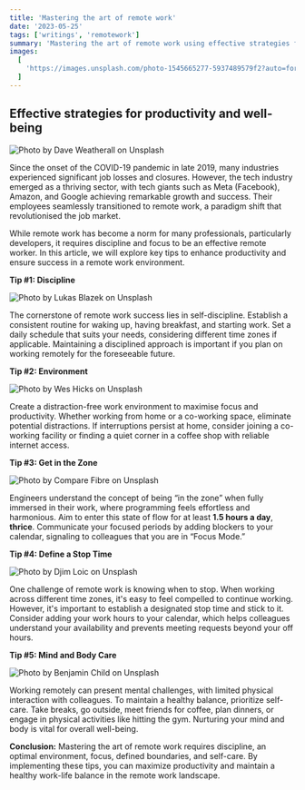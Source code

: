 ```yaml
---
title: 'Mastering the art of remote work'
date: '2023-05-25'
tags: ['writings', 'remotework']
summary: 'Mastering the art of remote work using effective strategies for productivity and well-being which I have personally tested and applied.'
images:
  [
    'https://images.unsplash.com/photo-1545665277-5937489579f2?auto=format&fit=crop&w=1161&q=80',
  ]
---
```


## Effective strategies for productivity and well-being

![Photo by [Dave Weatherall](https://unsplash.com/@thattravelblog?utm_source=medium&utm_medium=referral) on [Unsplash](https://unsplash.com?utm_source=medium&utm_medium=referral)](https://images.unsplash.com/photo-1545665277-5937489579f2?auto=format&fit=crop&w=1161&q=80)

Since the onset of the COVID-19 pandemic in late 2019, many industries experienced significant job losses and closures. However, the tech industry emerged as a thriving sector, with tech giants such as Meta (Facebook), Amazon, and Google achieving remarkable growth and success. Their employees seamlessly transitioned to remote work, a paradigm shift that revolutionised the job market.

While remote work has become a norm for many professionals, particularly developers, it requires discipline and focus to be an effective remote worker. In this article, we will explore key tips to enhance productivity and ensure success in a remote work environment.

**Tip #1: Discipline**

![Photo by [Lukas Blazek](https://unsplash.com/es/@goumbik?utm_source=medium&utm_medium=referral) on [Unsplash](https://unsplash.com?utm_source=medium&utm_medium=referral)](https://cdn-images-1.medium.com/max/12288/0*8VR8GhOsR8x9wzec)

The cornerstone of remote work success lies in self-discipline. Establish a consistent routine for waking up, having breakfast, and starting work. Set a daily schedule that suits your needs, considering different time zones if applicable. Maintaining a disciplined approach is important if you plan on working remotely for the foreseeable future.

**Tip #2: Environment**

![Photo by [Wes Hicks](https://unsplash.com/@sickhews?utm_source=medium&utm_medium=referral) on [Unsplash](https://unsplash.com?utm_source=medium&utm_medium=referral)](https://cdn-images-1.medium.com/max/13440/0*YTK24Tbqd6aB5CnM)

Create a distraction-free work environment to maximise focus and productivity. Whether working from home or a co-working space, eliminate potential distractions. If interruptions persist at home, consider joining a co-working facility or finding a quiet corner in a coffee shop with reliable internet access.

**Tip #3: Get in the Zone**

![Photo by [Compare Fibre](https://unsplash.com/@comparefibre?utm_source=medium&utm_medium=referral) on [Unsplash](https://unsplash.com?utm_source=medium&utm_medium=referral)](https://cdn-images-1.medium.com/max/12480/0*SsqvxrM3hfkVz_90)

Engineers understand the concept of being “in the zone” when fully immersed in their work, where programming feels effortless and harmonious. Aim to enter this state of flow for at least **1.5 hours a day**, **thrice**. Communicate your focused periods by adding blockers to your calendar, signaling to colleagues that you are in “Focus Mode.”

**Tip #4: Define a Stop Time**

![Photo by [Djim Loic](https://unsplash.com/@loic?utm_source=medium&utm_medium=referral) on [Unsplash](https://unsplash.com?utm_source=medium&utm_medium=referral)](https://cdn-images-1.medium.com/max/8298/0*3s3kXunXXIrn-nfu)

One challenge of remote work is knowing when to stop. When working across different time zones, it's easy to feel compelled to continue working. However, it's important to establish a designated stop time and stick to it. Consider adding your work hours to your calendar, which helps colleagues understand your availability and prevents meeting requests beyond your off hours.

**Tip #5: Mind and Body Care**

![Photo by [Benjamin Child](https://unsplash.com/@bchild311?utm_source=medium&utm_medium=referral) on [Unsplash](https://unsplash.com?utm_source=medium&utm_medium=referral)](https://cdn-images-1.medium.com/max/10368/0*KqoHHptiVQxhBYhF)

Working remotely can present mental challenges, with limited physical interaction with colleagues. To maintain a healthy balance, prioritize self-care. Take breaks, go outside, meet friends for coffee, plan dinners, or engage in physical activities like hitting the gym. Nurturing your mind and body is vital for overall well-being.

**Conclusion:** Mastering the art of remote work requires discipline, an optimal environment, focus, defined boundaries, and self-care. By implementing these tips, you can maximize productivity and maintain a healthy work-life balance in the remote work landscape.
